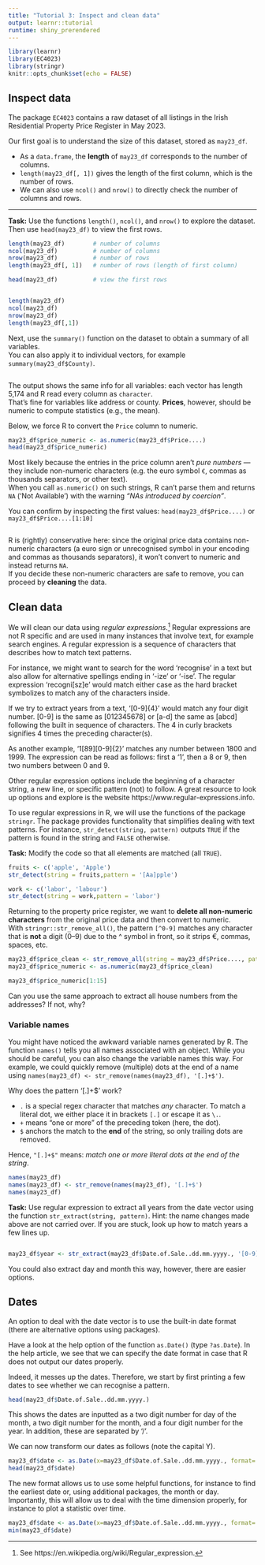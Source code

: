 ```yaml
---
title: "Tutorial 3: Inspect and clean data"
output: learnr::tutorial
runtime: shiny_prerendered
---
```


```r
library(learnr)
library(EC4023)
library(stringr)
knitr::opts_chunk$set(echo = FALSE)
```


##  Inspect data

The package `EC4023` contains a raw dataset of all listings in the Irish Residential Property Price Register in May 2023.  

Our first goal is to understand the size of this dataset, stored as `may23_df`.  

- As a `data.frame`, the **length** of `may23_df` corresponds to the number of columns.  
- `length(may23_df[, 1])` gives the length of the first column, which is the number of rows.  
- We can also use `ncol()` and `nrow()` to directly check the number of columns and rows.  

---

**Task:** Use the functions `length()`, `ncol()`, and `nrow()` to explore the dataset.  
Then use `head(may23_df)` to view the first rows.  

```r
length(may23_df)        # number of columns
ncol(may23_df)          # number of columns
nrow(may23_df)          # number of rows
length(may23_df[, 1])   # number of rows (length of first column)

head(may23_df)          # view the first rows
```

```r


```
```r
length(may23_df)
ncol(may23_df)
nrow(may23_df)
length(may23_df[,1])

```

Next, use the `summary()` function on the dataset to obtain a summary of all variables.  
You can also apply it to individual vectors, for example `summary(may23_df$County)`.

```r


```

The output shows the same info for all variables: each vector has length 5,174 and R read every column as `character`.  
That’s fine for variables like address or county. **Prices**, however, should be numeric to compute statistics (e.g., the mean).

Below, we force R to convert the `Price` column to numeric.  


```r
may23_df$price_numeric <- as.numeric(may23_df$Price....)
head(may23_df$price_numeric)
```

Most likely because the entries in the price column aren’t *pure numbers* — they include non-numeric characters (e.g. the euro symbol `€`, commas as thousands separators, or other text).  
When you call `as.numeric()` on such strings, R can’t parse them and returns `NA` ('Not Available') with the warning *“NAs introduced by coercion”*.

You can confirm by inspecting the first values: `head(may23_df$Price....)` or `may23_df$Price....[1:10]`

```r


```

R is (rightly) conservative here: since the original price data contains non-numeric characters (a euro sign or unrecognised symbol in your encoding and commas as thousands separators), it won’t convert to numeric and instead returns `NA`.  
If you decide these non-numeric characters are safe to remove, you can proceed by **cleaning** the data.


## Clean data

We will clean our data using *regular expressions*.^[See https://en.wikipedia.org/wiki/Regular_expression.] Regular expressions are not R specific and are used in many instances that involve text, for example search engines. A regular expression is a sequence of characters that describes how to match text patterns. 

For instance, we might want to search for the word 'recognise' in a text but also allow for alternative spellings ending in '-ize' or '-ise'. The regular expression 'recogni[sz]e' would match either case as the hard bracket symbolizes to match any of the characters inside.

If we try to extract years from a text, '[0-9]{4}' would match any four digit number.  [0-9] is the same as [012345678] or [a-d] the same as [abcd] following the built in sequence of characters. The 4 in curly brackets signifies 4 times the preceding character(s). 

As another example, '1[89][0-9]{2}' matches any number between 1800 and 1999. The expression can be read as follows: first a '1', then a 8 or 9, then two numbers between 0 and 9.

Other regular expression options include the beginning of a character string, a new line, or specific pattern (not) to follow. A great resource to look up options and explore is the website https://www.regular-expressions.info.

To use regular expressions in R, we will use the functions of the package `stringr`. The package provides functionality that simplifies dealing with text patterns. For instance, `str_detect(string, pattern)` outputs `TRUE` if the pattern is found in the string and `FALSE` otherwise. 

**Task:** Modify the code so that all elements are matched (all `TRUE`).

```r
fruits <- c('apple', 'Apple')
str_detect(string = fruits,pattern = '[Aa]pple')

work <- c('labor', 'labour')
str_detect(string = work,pattern = 'labor')

```

Returning to the property price register, we want to **delete all non-numeric characters** from the original price data and then convert to numeric.  
With `stringr::str_remove_all()`, the pattern `[^0-9]` matches any character that is **not** a digit (0–9) due to the ^ symbol in front, so it strips €, commas, spaces, etc.


```r
may23_df$price_clean <- str_remove_all(string = may23_df$Price...., pattern = '[^0-9]')
may23_df$price_numeric <- as.numeric(may23_df$price_clean)

may23_df$price_numeric[1:15]
```

Can you use the same approach to extract all house numbers from the addresses? If not, why?

### Variable names

You might have noticed the awkward variable names generated by R. The function `names()` tells you all names associated with an object. While you should be careful, you can also change the variable names this way. For example, we could quickly remove (multiple) dots at the end of a name using `names(may23_df) <- str_remove(names(may23_df), '[.]+$')`.

Why does the pattern '[.]+$' work? 

  * `.` is a special regex character that matches *any* character.
To match a literal dot, we either place it in brackets `[.]` or escape it as `\.`.
* `+` means “one or more” of the preceding token (here, the dot).
* `$` anchors the match to the **end** of the string, so only trailing dots are removed.

Hence, `"[.]+$"` means: *match one or more literal dots at the end of the string*.

```r
names(may23_df)
names(may23_df) <- str_remove(names(may23_df), '[.]+$')
names(may23_df)
```


**Task:** 
Use regular expression to extract all years from the date vector using the function `str_extract(string, pattern)`. 
Hint: the name changes made above are not carried over. If you are stuck, look up how to match years a few lines up.

```r

```

```r
may23_df$year <- str_extract(may23_df$Date.of.Sale..dd.mm.yyyy., '[0-9]{4}')

```

You could also extract day and month this way, however, there are easier options.

## Dates

An option to deal with the date vector is to use the built-in date format (there are alternative options using packages). 

Have a look at the help option of the function `as.Date()` (type `?as.Date`). In the help article, we see that we can specify the date format in case that R does not output our dates properly. 

Indeed, it messes up the dates. Therefore, we start by first printing a few dates to see whether we can recognise a pattern.

```r
head(may23_df$Date.of.Sale..dd.mm.yyyy.)
```

This shows the dates are inputted as a two digit number for day of the month, a two digit number for the month, and a four digit number for the year. In addition, these are separated by '/'. 

We can now transform our dates as follows (note the capital Y).

```r
may23_df$date <- as.Date(x=may23_df$Date.of.Sale..dd.mm.yyyy., format= '%d/%m/%Y')
head(may23_df$date)
```

The new format allows us to use some helpful functions, for instance to find the earliest date or, using additional packages, the month or day. Importantly, this will allow us to deal with the time dimension properly, for instance to plot a statistic over time.

```r
may23_df$date <- as.Date(x=may23_df$Date.of.Sale..dd.mm.yyyy., format= '%d/%m/%Y')
min(may23_df$date)
```
